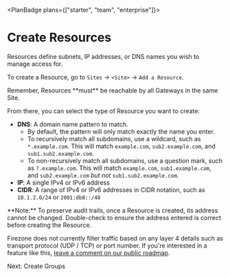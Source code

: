 
<PlanBadge plans={["starter", "team", "enterprise"]}>

# Create Resources

</PlanBadge>

Resources define subnets, IP addresses, or DNS names you wish to manage access
for.

To create a Resource, go to `Sites` -> `<Site>` -> `Add a Resource`.

<Alert color="info">
  Remember, Resources **must** be reachable by all Gateways in the same Site.
</Alert>

From there, you can select the type of Resource you want to create:

- **DNS**: A domain name pattern to match.
  - By default, the pattern will only match exactly the name you enter.
  - To recursively match all subdomains, use a wildcard, such as
    `*.example.com`. This will match `example.com`, `sub2.example.com`, and
    `sub1.sub2.example.com`.
  - To non-recursively match all subdomains, use a question mark, such as
    `?.example.com`. This will match `example.com`, `sub1.example.com`, and
    `sub2.example.com` _but not_ `sub1.sub2.example.com`.
- **IP**: A single IPv4 or IPv6 address
- **CIDR**: A range of IPv4 or IPv6 addresses in CIDR notation, such as
  `10.1.2.0/24` or `2001:db8::/48`

<Alert color="warning">
  **Note:** To preserve audit trails, once a Resource is created, its address
  cannot be changed. Double-check to ensure the address entered is correct
  before creating the Resource.
</Alert>

Firezone does not currently filter traffic based on any layer 4 details such as
transport protocol (UDP / TCP) or port number. If you're interested in a feature
like this,
[leave a comment on our public roadmap](https://github.com/firezone/firezone/issues/2030).

<NextStep href="/kb/deploy/groups">Next: Create Groups</NextStep>

<SupportOptions />
